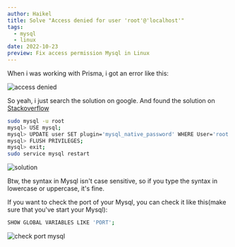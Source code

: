 ```yaml
---
author: Haikel
title: Solve "Access denied for user 'root'@'localhost'"
tags:
  - mysql
  - linux
date: 2022-10-23
preview: Fix access permission Mysql in Linux
---
```


When i was working with Prisma, i got an error like this:

![access denied](https://i.ibb.co/nbcLDH6/access-denied-mysql.png)

So yeah, i just search the solution on google. And found the solution on [Stackoverflow](https://stackoverflow.com/questions/39281594/error-1698-28000-access-denied-for-user-rootlocalhost)

```sh
sudo mysql -u root
mysql> USE mysql;
mysql> UPDATE user SET plugin='mysql_native_password' WHERE User='root';
mysql> FLUSH PRIVILEGES;
mysql> exit;
sudo service mysql restart
```

![solution](https://i.ibb.co/Hq7bQLd/access-denied-solution.png)

Btw, the syntax in Mysql isn't case sensitive, so if you type the syntax in lowercase or uppercase, it's fine.

If you want to check the port of your Mysql, you can check it like this(make sure that you've start your Mysql):

```sh
SHOW GLOBAL VARIABLES LIKE 'PORT';
```

![check port mysql](https://i.ibb.co/fqm58mT/Screenshot-2022-10-23-33-535x239.png)
